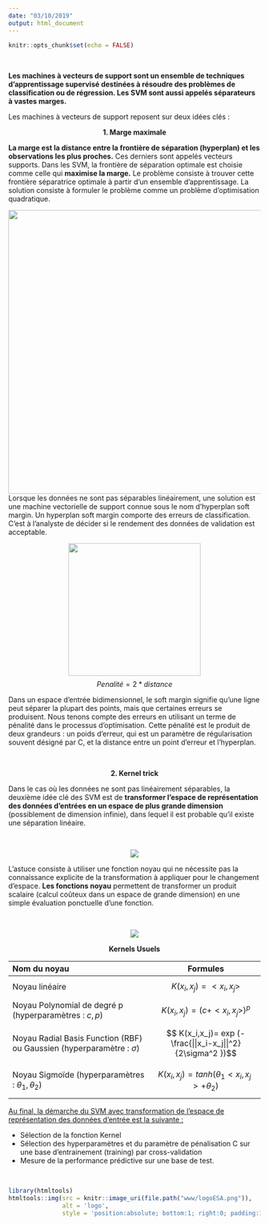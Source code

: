 ```yaml
---
date: "03/10/2019"
output: html_document
---
```


```r
knitr::opts_chunk$set(echo = FALSE)
```


&nbsp;

<strong>Les machines à vecteurs de support sont un ensemble de techniques d’apprentissage supervisé destinées à résoudre des problèmes de classification ou de régression. Les SVM sont aussi appelés séparateurs à vastes marges.</strong>
<p></p>
Les machines à vecteurs de support reposent sur deux idées clés :

<center><strong> 1. Marge maximale </strong></center>
<p>
</p>
<strong>La marge est la distance entre la frontière de séparation (hyperplan) et les observations les plus proches.</strong> Ces derniers sont appelés vecteurs supports. Dans les SVM, la frontière de séparation optimale est choisie comme celle qui <strong>maximise la marge.</strong> Le problème consiste à trouver cette frontière séparatrice optimale à partir d’un ensemble d’apprentissage. La solution consiste à formuler le problème comme un problème d’optimisation quadratique.


<center>![](www/illu1.png){width=15cm}</center>




Lorsque les données ne sont pas séparables linéairement, une solution est une machine vectorielle de support connue sous le nom d'hyperplan soft margin. Un hyperplan soft margin comporte des erreurs de classification. C'est à l'analyste de décider si le rendement des données de validation est acceptable.
<p></p>
<center>![](www/pena.png){width=7cm}</center>
 $$Penalité = 2 * distance$$ 
<p></p>
Dans un espace d'entrée bidimensionnel, le soft margin signifie qu'une ligne peut séparer la plupart des points, mais que certaines erreurs se produisent. Nous tenons compte des erreurs en utilisant un terme de pénalité dans le processus d'optimisation. Cette pénalité est le produit de deux grandeurs : un poids d'erreur, qui est un paramètre de régularisation souvent désigné par C, et la distance entre un point d'erreur et l'hyperplan.


&nbsp;


<center><strong> 2. Kernel trick </strong></center>
<p>
</p>
Dans le cas où les données ne sont pas linéairement séparables, la deuxième idée clé des SVM est de <strong>transformer l’espace de représentation des données d’entrées en un espace de plus grande dimension </strong>(possiblement de dimension infinie), dans lequel il est probable qu’il existe une séparation linéaire. 


&nbsp;

<center>![](www/illu2.png)</center>
<p>
</p>
L’astuce consiste à utiliser une fonction noyau qui ne nécessite pas la connaissance explicite de la transformation à appliquer pour le changement d’espace. <strong>Les fonctions noyau</strong> permettent de transformer un produit scalaire (calcul coûteux dans un espace de grande dimension) en une simple évaluation ponctuelle d’une fonction.


&nbsp;

<center>![](www/illu3.png)</center>
<p></p>

<center><strong> Kernels Usuels </center></strong>

| Nom du noyau | Formules |
|:-------------------------|:------------------:|
| Noyau linéaire | $$K(x_i,x_j) = <x_i,x_j>$$  |
| Noyau Polynomial de degré p (hyperparamètres : $c,p$) |$$K(x_i,x_j)=(c+<x_i,x_j>)^p$$ |
| Noyau Radial Basis Function (RBF) ou Gaussien (hyperparamètre : $\sigma$) | $$ K(x_i,x_j)= exp (-\frac{||x_i-x_j||^2} {2\sigma^2 })$$ |
| Noyau Sigmoïde (hyperparamètres : $\theta_1,\theta_2$) | $$K(x_i,x_j)= tanh (\theta_1<x_i,x_j>+ \theta_2)$$ |

<p></p>
<u>Au final, la démarche du SVM avec transformation de l’espace de représentation des données d’entrée est la suivante :</u>

* Sélection de la fonction Kernel
* Sélection des hyperparamètres et du paramètre de pénalisation C sur une base d’entrainement (training) par cross-validation
* Mesure de la performance prédictive sur une base de test.


&nbsp;

```r
library(htmltools)
htmltools::img(src = knitr::image_uri(file.path("www/logoESA.png")), 
               alt = 'logo', 
               style = 'position:absolute; bottom:1; right:0; padding:10px;width:2cm')
```


&nbsp;

